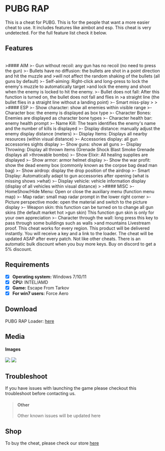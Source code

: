 # PUBG RAP

This is a cheat for PUBG. This is for the people that want a more easier cheat to use.
It includes features like aimbot and esp. 
This cheat is very undetected.
For the full feature list check it below.


## Features

<br />
>#### AIM
>- Gun without recoil: any gun has no recoil (no need to press the gun)
>- Bullets have no diffusion: the bullets are shot in a point direction and hit the muzzle and >will not affect the random shaking of the bullets (all guns by default)
>- Self-aiming: Right-click and long-press to lock the enemy's muzzle to automatically target >and lock the enemy and shoot when the enemy is locked to hit the enemy.
>- Bullet does not fall: After this function is turned on, the bullet does not fall and flies in >a straight line (the bullet flies in a straight line without a landing point)
>- Smart miss-play
>
>
>#### ESP
>- Show character: show all enemies within visible range
>- Character box: the enemy is displayed as box type
>- Character Bones: Enemies are displayed as character bone types
>- Character health bar: enemy health prompt
>- Name Kill: The team identifies the enemy's name and the number of kills is displayed
>- Display distance: manually adjust the enemy display distance (meters)
>- Display Items: Displays all nearby resources (within visual distance)
>- Accessories display: all gun accessories sights display
>- Show guns: show all guns
>- Display Throwing: Display all thrown items (Grenade Shock Blast Smoke Grenade displays all >throwable bombs)
>- Show Elixir: All healing supplies are displayed
>- Show armor: armor helmet display
>- Show the war profit: show the dead enemy box (commonly known as the corpse bag dead man bag)
>- Show airdrop: display the drop position of the airdrop
>- Smart Display: Automatically adapt to gun accessories after opening (what is missing shows >what)
>- Display vehicle: vehicle information display (display of all vehicles within visual distance)
>
>#### MISC
>- HomeShow/Hide Menu: Open or close the auxiliary menu (function menu map)
>- Map radar: small map radar prompt in the lower right corner
>- Picture perspective mode: open the material and switch to the picture display
>- Weapon skin: this function can be turned on to change all gun skins (the default market hot >gun skin) This function gun skin is only for your own appreciation
>- Character through the wall: long press this key to pass through some buildings such as walls >and mountains

<Callout>
Livestream proof.
This cheat works for every region.
This product will be delivered instantly. You will receive a key and a link to the loader.
The cheat will be updated ASAP after every patch. Not like other cheats.
There is an automatic bulk discount when you buy more keys.
Buy on discord to get a 5% discount.
</Callout>

## Requirements

- [x] **Operating system:** Windows 7/10/11
- [x] **CPU:** INTEL/AMD
- [x] **Game:** Escape From Tarkov
- [x] **For win7 users:** Force Aero

## Download
PUBG RAP Loader: [here](https://mega.nz/file/hpoBnZjY#UfSbQ7KkjK7Z6aZTdCZm5t5C7J_W6obuuEEG05AWtG8)
## Media

#### Images


<Image src="/screen1rap.png" width={960} height={540}/>
<Image src="/screen2rap.png" width={960} height={540}/>


## Troubleshoot
If you have issues with launching the game please checkout this troubleshoot before contacting us.

>#### Other
>Other known issues will be updated here

## Shop
To buy the cheat, please check our store [here](https://monuzo.cc/)
